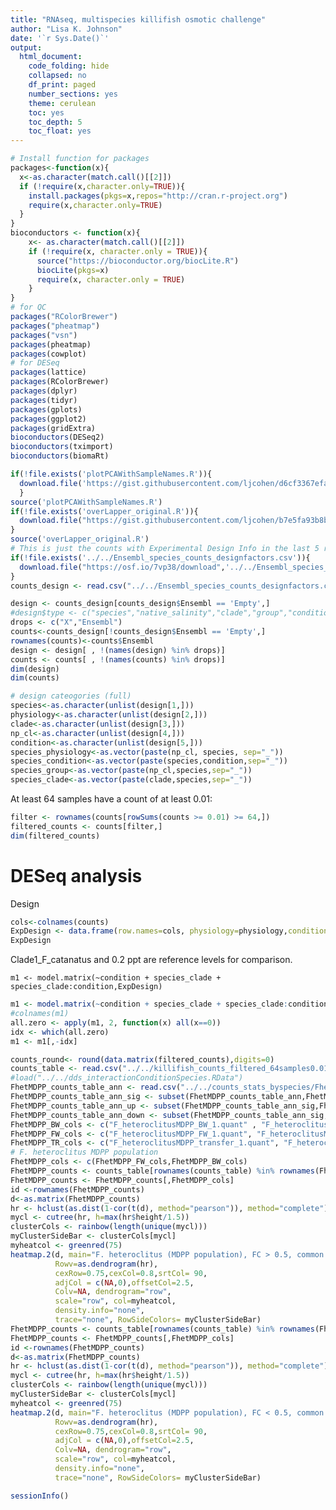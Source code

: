 ```yaml
---
title: "RNAseq, multispecies killifish osmotic challenge"
author: "Lisa K. Johnson"
date: '`r Sys.Date()`'
output:
  html_document:
    code_folding: hide
    collapsed: no
    df_print: paged
    number_sections: yes
    theme: cerulean
    toc: yes
    toc_depth: 5
    toc_float: yes
---
```


```r
# Install function for packages    
packages<-function(x){
  x<-as.character(match.call()[[2]])
  if (!require(x,character.only=TRUE)){
    install.packages(pkgs=x,repos="http://cran.r-project.org")
    require(x,character.only=TRUE)
  }
}
bioconductors <- function(x){
    x<- as.character(match.call()[[2]])
    if (!require(x, character.only = TRUE)){
      source("https://bioconductor.org/biocLite.R")
      biocLite(pkgs=x)
      require(x, character.only = TRUE)
    }
}
# for QC
packages("RColorBrewer")
packages("pheatmap")
packages("vsn")
packages(pheatmap)
packages(cowplot)
# for DESeq
packages(lattice)
packages(RColorBrewer)
packages(dplyr)
packages(tidyr)
packages(gplots)
packages(ggplot2)
packages(gridExtra)
bioconductors(DESeq2)
bioconductors(tximport)
bioconductors(biomaRt)
```

```r
if(!file.exists('plotPCAWithSampleNames.R')){
  download.file('https://gist.githubusercontent.com/ljcohen/d6cf3367efae60d7fa1ea383fd7a1296/raw/f11030ced8c7953be6fada0325b92c20d369e0a7/plotPCAWithSampleNames.R', 'plotPCAWithSampleNames.R')
  }
source('plotPCAWithSampleNames.R')
if(!file.exists('overLapper_original.R')){
  download.file("https://gist.githubusercontent.com/ljcohen/b7e5fa93b8b77c33d26e4c44cadb5bb7/raw/3a2f84be2e937ef721cafaf308ff6456168f30d9/overLapper_original.R",'overLapper_original.R')
}
source('overLapper_original.R')
# This is just the counts with Experimental Design Info in the last 5 rows
if(!file.exists('../../Ensembl_species_counts_designfactors.csv')){
  download.file("https://osf.io/7vp38/download",'../../Ensembl_species_counts_designfactors.csv')
}
counts_design <- read.csv("../../Ensembl_species_counts_designfactors.csv",stringsAsFactors = FALSE)
```

```r
design <- counts_design[counts_design$Ensembl == 'Empty',]
#design$type <- c("species","native_salinity","clade","group","condition")
drops <- c("X","Ensembl")
counts<-counts_design[!counts_design$Ensembl == 'Empty',]
rownames(counts)<-counts$Ensembl
design <- design[ , !(names(design) %in% drops)]
counts <- counts[ , !(names(counts) %in% drops)]
dim(design)
dim(counts)
```

```r
# design cateogories (full)
species<-as.character(unlist(design[1,]))
physiology<-as.character(unlist(design[2,]))
clade<-as.character(unlist(design[3,]))
np_cl<-as.character(unlist(design[4,]))
condition<-as.character(unlist(design[5,]))
species_physiology<-as.vector(paste(np_cl, species, sep="_"))
species_condition<-as.vector(paste(species,condition,sep="_"))
species_group<-as.vector(paste(np_cl,species,sep="_"))
species_clade<-as.vector(paste(clade,species,sep="_"))
```

At least 64 samples have a count of at least 0.01:

```r
filter <- rownames(counts[rowSums(counts >= 0.01) >= 64,])
filtered_counts <- counts[filter,]
dim(filtered_counts)
```

# DESeq analysis

Design

```r
cols<-colnames(counts)
ExpDesign <- data.frame(row.names=cols, physiology=physiology,condition=condition, species = species, clade=clade,species_condition=species_condition,species_clade = species_clade)
ExpDesign
```

Clade1_F_catanatus and 0.2 ppt are reference levels for comparison.

```
m1 <- model.matrix(~condition + species_clade + species_clade:condition,ExpDesign)
```

```r
m1 <- model.matrix(~condition + species_clade + species_clade:condition,ExpDesign)
#colnames(m1)
all.zero <- apply(m1, 2, function(x) all(x==0))
idx <- which(all.zero)
m1 <- m1[,-idx]
```

```r
counts_round<- round(data.matrix(filtered_counts),digits=0)
counts_table <- read.csv("../../killifish_counts_filtered_64samples0.01.csv")
#load("../../dds_interactionConditionSpecies.RData")
FhetMDPP_counts_table_ann <- read.csv("../../counts_stats_byspecies/FheteroclitusMDPP_stats_annotations_counts.csv",row.names = 1)
FhetMDPP_counts_table_ann_sig <- subset(FhetMDPP_counts_table_ann,FhetMDPP_counts_table_ann$`padj-15ppt-v-0.2ppt`<0.05)
FhetMDPP_counts_table_ann_up <- subset(FhetMDPP_counts_table_ann_sig,FhetMDPP_counts_table_ann_sig$`log2FoldChange-15ppt-v-0.2ppt` > 0.5)
FhetMDPP_counts_table_ann_down <- subset(FhetMDPP_counts_table_ann_sig,FhetMDPP_counts_table_ann_sig$`log2FoldChange-15ppt-v-0.2ppt` < -0.5)
FhetMDPP_BW_cols <- c("F_heteroclitusMDPP_BW_1.quant" , "F_heteroclitusMDPP_BW_2.quant" , "F_heteroclitusMDPP_BW_3.quant")
FhetMDPP_FW_cols <- c("F_heteroclitusMDPP_FW_1.quant", "F_heteroclitusMDPP_FW_2.quant", "F_heteroclitusMDPP_FW_3.quant")
FhetMDPP_TR_cols <- c("F_heteroclitusMDPP_transfer_1.quant", "F_heteroclitusMDPP_transfer_2.quant", "F_heteroclitusMDPP_transfer_3.quant")
# F. heteroclitus MDPP population
FhetMDPP_cols <- c(FhetMDPP_FW_cols,FhetMDPP_BW_cols)
FhetMDPP_counts <- counts_table[rownames(counts_table) %in% rownames(FhetMDPP_counts_table_ann_up),]
FhetMDPP_counts <- FhetMDPP_counts[,FhetMDPP_cols]
id <-rownames(FhetMDPP_counts)
d<-as.matrix(FhetMDPP_counts)
hr <- hclust(as.dist(1-cor(t(d), method="pearson")), method="complete")
mycl <- cutree(hr, h=max(hr$height/1.5))
clusterCols <- rainbow(length(unique(mycl)))
myClusterSideBar <- clusterCols[mycl]
myheatcol <- greenred(75)
heatmap.2(d, main="F. heteroclitus (MDPP population), FC > 0.5, common sig genes (padj<0.05)",
          Rowv=as.dendrogram(hr),
          cexRow=0.75,cexCol=0.8,srtCol= 90,
          adjCol = c(NA,0),offsetCol=2.5, 
          Colv=NA, dendrogram="row", 
          scale="row", col=myheatcol, 
          density.info="none", 
          trace="none", RowSideColors= myClusterSideBar)
FhetMDPP_counts <- counts_table[rownames(counts_table) %in% rownames(FhetMDPP_counts_table_ann_down),]
FhetMDPP_counts <- FhetMDPP_counts[,FhetMDPP_cols]
id <-rownames(FhetMDPP_counts)
d<-as.matrix(FhetMDPP_counts)
hr <- hclust(as.dist(1-cor(t(d), method="pearson")), method="complete")
mycl <- cutree(hr, h=max(hr$height/1.5))
clusterCols <- rainbow(length(unique(mycl)))
myClusterSideBar <- clusterCols[mycl]
myheatcol <- greenred(75)
heatmap.2(d, main="F. heteroclitus (MDPP population), FC < 0.5, common sig genes (padj<0.05)",
          Rowv=as.dendrogram(hr),
          cexRow=0.75,cexCol=0.8,srtCol= 90,
          adjCol = c(NA,0),offsetCol=2.5, 
          Colv=NA, dendrogram="row", 
          scale="row", col=myheatcol, 
          density.info="none", 
          trace="none", RowSideColors= myClusterSideBar)
```


```r
sessionInfo()
```
